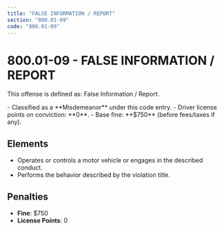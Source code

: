 ```yaml
---
title: "FALSE INFORMATION / REPORT"
section: "800.01-09"
code: "800.01-09"
---
```





# 800.01-09 - FALSE INFORMATION / REPORT

This offense is defined as: False Information / Report.

<Aside type="caution" title="Charge Type: Misdemeanor">
- Classified as a **Misdemeanor** under this code entry.
- Driver license points on conviction: **0**.
- Base fine: **$750** (before fees/taxes if any).
</Aside>

## Elements
- Operates or controls a motor vehicle or engages in the described conduct.
- Performs the behavior described by the violation title.

## Penalties
- **Fine**: $750
- **License Points**: 0
